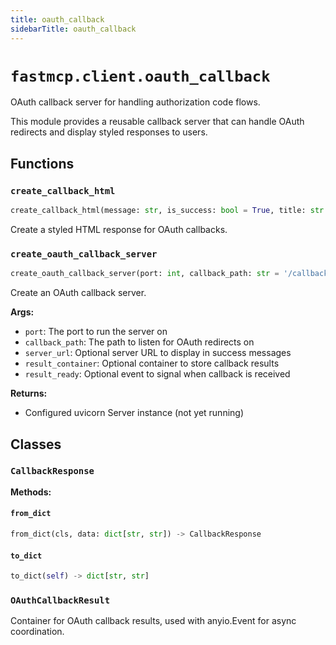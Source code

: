 ```yaml
---
title: oauth_callback
sidebarTitle: oauth_callback
---
```


# `fastmcp.client.oauth_callback`



OAuth callback server for handling authorization code flows.

This module provides a reusable callback server that can handle OAuth redirects
and display styled responses to users.


## Functions

### `create_callback_html` <sup><a href="https://github.com/jlowin/fastmcp/blob/main/src/fastmcp/client/oauth_callback.py#L34" target="_blank"><Icon icon="github" style="width: 14px; height: 14px;" /></a></sup>

```python
create_callback_html(message: str, is_success: bool = True, title: str = 'FastMCP OAuth', server_url: str | None = None) -> str
```


Create a styled HTML response for OAuth callbacks.


### `create_oauth_callback_server` <sup><a href="https://github.com/jlowin/fastmcp/blob/main/src/fastmcp/client/oauth_callback.py#L103" target="_blank"><Icon icon="github" style="width: 14px; height: 14px;" /></a></sup>

```python
create_oauth_callback_server(port: int, callback_path: str = '/callback', server_url: str | None = None, result_container: OAuthCallbackResult | None = None, result_ready: anyio.Event | None = None) -> Server
```


Create an OAuth callback server.

**Args:**
- `port`: The port to run the server on
- `callback_path`: The path to listen for OAuth redirects on
- `server_url`: Optional server URL to display in success messages
- `result_container`: Optional container to store callback results
- `result_ready`: Optional event to signal when callback is received

**Returns:**
- Configured uvicorn Server instance (not yet running)


## Classes

### `CallbackResponse` <sup><a href="https://github.com/jlowin/fastmcp/blob/main/src/fastmcp/client/oauth_callback.py#L80" target="_blank"><Icon icon="github" style="width: 14px; height: 14px;" /></a></sup>

**Methods:**

#### `from_dict` <sup><a href="https://github.com/jlowin/fastmcp/blob/main/src/fastmcp/client/oauth_callback.py#L87" target="_blank"><Icon icon="github" style="width: 14px; height: 14px;" /></a></sup>

```python
from_dict(cls, data: dict[str, str]) -> CallbackResponse
```

#### `to_dict` <sup><a href="https://github.com/jlowin/fastmcp/blob/main/src/fastmcp/client/oauth_callback.py#L90" target="_blank"><Icon icon="github" style="width: 14px; height: 14px;" /></a></sup>

```python
to_dict(self) -> dict[str, str]
```

### `OAuthCallbackResult` <sup><a href="https://github.com/jlowin/fastmcp/blob/main/src/fastmcp/client/oauth_callback.py#L95" target="_blank"><Icon icon="github" style="width: 14px; height: 14px;" /></a></sup>


Container for OAuth callback results, used with anyio.Event for async coordination.

